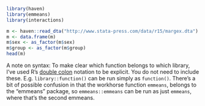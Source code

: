 ```r
library(haven)
library(emmeans)
library(interactions)
```

```r
m <- haven::read_dta("http://www.stata-press.com/data/r15/margex.dta")
m <- data.frame(m)
m$sex <- as_factor(m$sex)
m$group <- as_factor(m$group)
head(m)
```

A note on syntax: To make clear which function belongs to which library, I've used R's [double
colon](https://stat.ethz.ch/R-manual/R-devel/library/base/html/ns-dblcolon.html) notation to be explicit. You do not need to include
these. E.g. `library::function()` can be run simply as `function()`. There's a bit of possible confusion in that the workhorse function `emmeans`,
belongs to the "emmeans" package, so `emmeans::emmeans` can be run as just `emmeans`, where that's the second emmeans.
